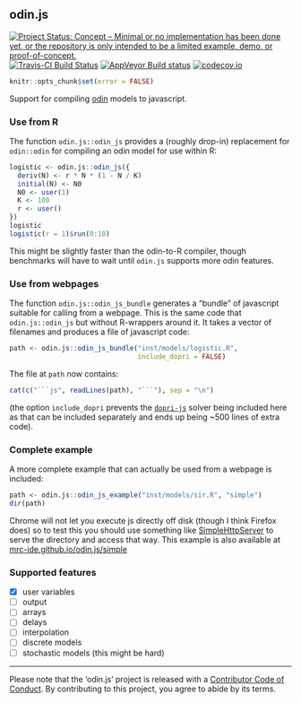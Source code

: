 ## odin.js

[![Project Status: Concept – Minimal or no implementation has been done yet, or the repository is only intended to be a limited example, demo, or proof-of-concept.](https://www.repostatus.org/badges/latest/concept.svg)](https://www.repostatus.org/#concept)
[![Travis-CI Build Status](https://travis-ci.org/mrc-ide/odin.js.svg?branch=master)](https://travis-ci.org/mrc-ide/odin.js)
[![AppVeyor Build status](https://ci.appveyor.com/api/projects/status/7o66jpuibiy6havb?svg=true)](https://ci.appveyor.com/project/richfitz/odin-js)
[![codecov.io](https://codecov.io/github/mrc-ide/odin.js/coverage.svg?branch=master)](https://codecov.io/github/mrc-ide/odin.js?branch=master)

```r
knitr::opts_chunk$set(error = FALSE)
```

Support for compiling [odin](https://github.com/mrc-ide/odin) models to javascript.

### Use from R

The function `odin.js::odin_js` provides a (roughly drop-in) replacement for `odin::odin` for compiling an odin model for use within R:

```r
logistic <- odin.js::odin_js({
  deriv(N) <- r * N * (1 - N / K)
  initial(N) <- N0
  N0 <- user(1)
  K <- 100
  r <- user()
})
logistic
logistic(r = 1)$run(0:10)
```

This might be slightly faster than the odin-to-R compiler, though benchmarks will have to wait until `odin.js` supports more odin features.

### Use from webpages

The function `odin.js::odin_js_bundle` generates a "bundle" of javascript suitable for calling from a webpage.  This is the same code that `odin.js::odin_js` but without R-wrappers around it.  It takes a vector of filenames and produces a file of javascript code:

```r
path <- odin.js::odin_js_bundle("inst/models/logistic.R",
                                include_dopri = FALSE)
```

The file at `path` now contains:

```r
cat(c("```js", readLines(path), "```"), sep = "\n")
```

(the option `include_dopri` prevents the [`dopri-js`](https://github.com/mrc-ide/dopri-js) solver being included here as that can be included separately and ends up being ~500 lines of extra code).

### Complete example

A more complete example that can actually be used from a webpage is included:

```r
path <- odin.js::odin_js_example("inst/models/sir.R", "simple")
dir(path)
```

Chrome will not let you execute js directly off disk (though I think Firefox does) so to test this you should use something like [SimpleHttpServer](https://docs.python.org/2/library/simplehttpserver.html) to serve the directory and access that way.  This example is also available at [mrc-ide.github.io/odin.js/simple](https://mrc-ide.github.io/odin.js/simple)

### Supported features

- [x] user variables
- [ ] output
- [ ] arrays
- [ ] delays
- [ ] interpolation
- [ ] discrete models
- [ ] stochastic models (this might be hard)

---

Please note that the 'odin.js' project is released with a [Contributor Code of Conduct](CODE_OF_CONDUCT.md). By contributing to this project, you agree to abide by its terms.
